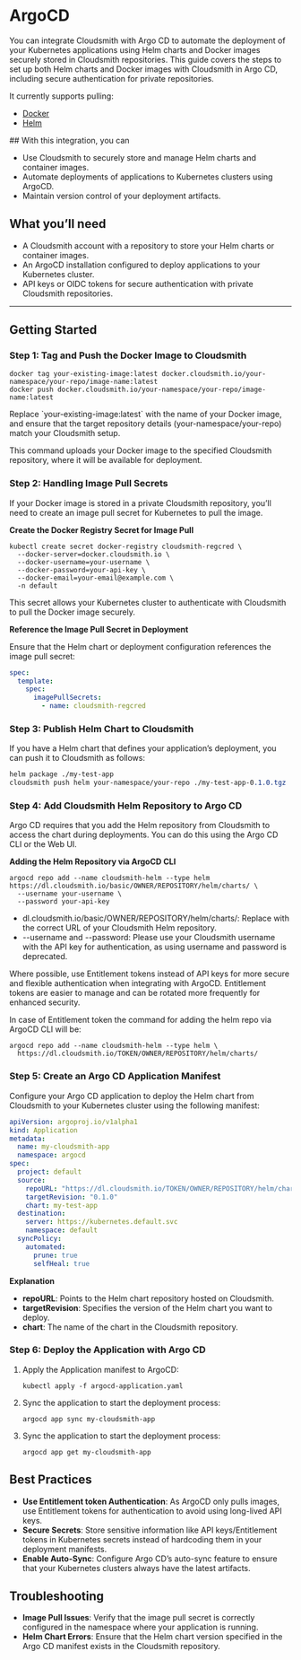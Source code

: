
# ArgoCD

You can integrate Cloudsmith with Argo CD to automate the deployment of your Kubernetes applications using Helm charts and Docker images securely stored in Cloudsmith repositories. This guide covers the steps to set up both Helm charts and Docker images with Cloudsmith in Argo CD, including secure authentication for private repositories.

It currently supports pulling:

- [Docker](/package-formats/docker-registry)
- [Helm](/package-formats/helm-chart-repository)

<NoCodeNoteSnippet />
## With this integration, you can

- Use Cloudsmith to securely store and manage Helm charts and container images.
- Automate deployments of applications to Kubernetes clusters using ArgoCD.
- Maintain version control of your deployment artifacts.

## What you’ll need

- A Cloudsmith account with a repository to store your Helm charts or container images.
- An ArgoCD installation configured to deploy applications to your Kubernetes cluster.
- API keys or OIDC tokens for secure authentication with private Cloudsmith repositories.

***

## Getting Started

### Step 1: Tag and Push the Docker Image to Cloudsmith

```text bash
docker tag your-existing-image:latest docker.cloudsmith.io/your-namespace/your-repo/image-name:latest
docker push docker.cloudsmith.io/your-namespace/your-repo/image-name:latest
```

<Note variant="note" headline="Note">
Replace `your-existing-image:latest` with the name of your Docker image, and ensure that the target repository details (your-namespace/your-repo) match your Cloudsmith setup.
</Note>

This command uploads your Docker image to the specified Cloudsmith repository, where it will be available for deployment.

### Step 2: Handling Image Pull Secrets

If your Docker image is stored in a private Cloudsmith repository, you’ll need to create an image pull secret for Kubernetes to pull the image.

**Create the Docker Registry Secret for Image Pull**

```text bash
kubectl create secret docker-registry cloudsmith-regcred \
  --docker-server=docker.cloudsmith.io \
  --docker-username=your-username \
  --docker-password=your-api-key \
  --docker-email=your-email@example.com \
  -n default
```

This secret allows your Kubernetes cluster to authenticate with Cloudsmith to pull the Docker image securely. 

**Reference the Image Pull Secret in Deployment**

Ensure that the Helm chart or deployment configuration references the image pull secret:

```yaml yaml
spec:
  template:
    spec:
      imagePullSecrets:
        - name: cloudsmith-regcred
```

### Step 3: Publish Helm Chart to Cloudsmith

If you have a Helm chart that defines your application’s deployment, you can push it to Cloudsmith as follows:

```scss bash
helm package ./my-test-app
cloudsmith push helm your-namespace/your-repo ./my-test-app-0.1.0.tgz
```

### Step 4: Add Cloudsmith Helm Repository to Argo CD

Argo CD requires that you add the Helm repository from Cloudsmith to access the chart during deployments. You can do this using the Argo CD CLI or the Web UI.

**Adding the Helm Repository via ArgoCD CLI**

```text bash
argocd repo add --name cloudsmith-helm --type helm https://dl.cloudsmith.io/basic/OWNER/REPOSITORY/helm/charts/ \
  --username your-username \
  --password your-api-key
```

- dl.cloudsmith.io/basic/OWNER/REPOSITORY/helm/charts/: Replace with the correct URL of your Cloudsmith Helm repository.
- \--username and --password: Please use your Cloudsmith username with the API key for authentication, as using username and password is deprecated.

<Note variant="note" headline="Note">
Where possible, use Entitlement tokens instead of API keys for more secure and flexible authentication when integrating with ArgoCD. Entitlement tokens are easier to manage and can be rotated more frequently for enhanced security.
</Note>

In case of Entitlement token the command for adding the helm repo via ArgoCD CLI will be:

```text bash
argocd repo add --name cloudsmith-helm --type helm \
  https://dl.cloudsmith.io/TOKEN/OWNER/REPOSITORY/helm/charts/
```

### Step 5: Create an Argo CD Application Manifest

Configure your Argo CD application to deploy the Helm chart from Cloudsmith to your Kubernetes cluster using the following manifest:

```yaml argocd-application.yaml
apiVersion: argoproj.io/v1alpha1
kind: Application
metadata:
  name: my-cloudsmith-app
  namespace: argocd
spec:
  project: default
  source:
    repoURL: "https://dl.cloudsmith.io/TOKEN/OWNER/REPOSITORY/helm/charts/"
    targetRevision: "0.1.0"
    chart: my-test-app
  destination:
    server: https://kubernetes.default.svc
    namespace: default
  syncPolicy:
    automated:
      prune: true
      selfHeal: true
```

**Explanation**

- **repoURL**: Points to the Helm chart repository hosted on Cloudsmith.
- **targetRevision**: Specifies the version of the Helm chart you want to deploy.
- **chart**: The name of the chart in the Cloudsmith repository.

### Step 6: Deploy the Application with Argo CD

1. Apply the Application manifest to ArgoCD:
   ```text bash
   kubectl apply -f argocd-application.yaml
   ```
2. Sync the application to start the deployment process:
   ```shell bash
   argocd app sync my-cloudsmith-app
   ```
3. Sync the application to start the deployment process:
   ```shell bash
   argocd app get my-cloudsmith-app
   ```

## Best Practices

- **Use Entitlement token Authentication**: As ArgoCD only pulls images, use Entitlement tokens for authentication to avoid using long-lived API keys.
- **Secure Secrets**: Store sensitive information like API keys/Entitlement tokens in Kubernetes secrets instead of hardcoding them in your deployment manifests.
- **Enable Auto-Sync**: Configure Argo CD’s auto-sync feature to ensure that your Kubernetes clusters always have the latest artifacts.

## Troubleshooting

- **Image Pull Issues**: Verify that the image pull secret is correctly configured in the namespace where your application is running.
- **Helm Chart Errors**: Ensure that the Helm chart version specified in the Argo CD manifest exists in the Cloudsmith repository.
